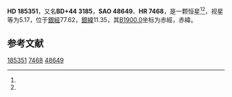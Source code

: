 {{Starbox begin
| name = HD 185351
}}
{{Starbox observe
| epoch = [[J2000.0|J2000.0]]
| constell = {{星座名待查}}<ref name=SIMBAD>{{cite web
 | url=http://simbad.u-strasbg.fr/simbad/sim-id?Ident=HR+7468
 | title=Pulsating variable Star
 | publisher=Centre de Données astronomiques de Strasbourg
 | work=SIMBAD
 | accessdate=2012-07-13
 | archive-date=2019-07-24
 | archive-url=https://web.archive.org/web/20190724183826/http://simbad.u-strasbg.fr/simbad/sim-id%3FIdent%3DHR%2B7468
 | dead-url=no
 }}</ref><ref name=DATA>{{cite web
 | url=http://vizier.u-strasbg.fr/viz-bin/VizieR-5?-out.add=.&-source=5050&-corr=PK=HR&-out.max=9999&HR=7468
 | title=VizieR Detailed Page
 | accessdate=2012-07-13
 | archive-date=2016-03-05
 | archive-url=https://web.archive.org/web/20160305020001/http://vizier.u-strasbg.fr/viz-bin/VizieR-5?-out.add=.&-source=5050&-corr=PK=HR&-out.max=9999&HR=7468
 | dead-url=no
 }}</ref>
| 星官 = 
| ra = {{RA|19|36|37.9}}<ref name=SIMBAD /><ref name=DATA />
| dec = {{DEC|+44|41|42}}<ref name=SIMBAD /><ref name=DATA />
| appmag_v = 5.17<ref name=SIMBAD /><ref name=DATA />
}}
{{Starbox character
| class = G9IIIbFe-0.5<ref name=SIMBAD /><ref name=DATA />
| b-v = 0.93<ref name=SIMBAD /><ref name=DATA />
| u-b = 0.69<ref name=SIMBAD /><ref name=DATA />
| r-i = <ref name=SIMBAD /><ref name=DATA />
| variable = 
}}
{{Starbox astrometry
| radial_v = 0.69
| prop_mo_ra = -5
| parallax = 0.019
| p_error = 
}}
{{Starbox catalog
| names =BD+44 3185，[[SAO星表|SAO]] 48649，[[HD星表|HD]] 185351，[[HR星表|HR]] 7468}}
{{Starbox reference |Simbad=HR+7468}}
{{Starbox end}}

'''HD 185351'''，又名'''BD+44 3185'''，'''SAO 48649'''、'''HR 7468'''，是一颗恒星<ref name=SIMBAD /><ref name=DATA />，视星等为5.17，位于[[銀道座標系|銀經]]77.62，[[銀道座標系|銀緯]]11.35，其[[B1900.0|B1900.0]]坐标为赤經{{RA|19|33|32}}，赤緯{{DEC|+44|11.35|24}}。

== 参考文献 ==
{{reflist}}

{{star-stub}}

[[Category:HD和HDE天體|185351]]
[[Category:HR天體|7468]]
[[Category:SAO天體|48649]]